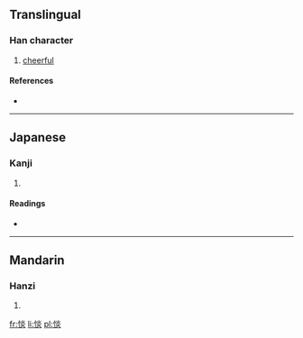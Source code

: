 ==Translingual==

===Han character===
{{Han char|rn=61|rad=心|as=08|sn=11|four=9908<sub>9</sub>|canj=心火火 (PFF)}}

# [[cheerful]]

====References====
* {{Han ref|kx=0390.450|dkj=10800|dj=0725.100|hdz=42318.150|uh=60D4|ud=24788|bh=D558|bd=54616}}

----

==Japanese==

===Kanji===
{{ja-kanji|grade=|rs=心08}}

# {{defn|lang=ja|sort=心08}}

====Readings====
* {{ja-readings|on=[[たん]] (tan), [[てん]] (ten), [[ねん]] (nen), [[えん]] (en)|kun=[[うれえる]] (ureeru)}}

----

==Mandarin==

===Hanzi===
{{cmn-hanzi|pin=[[tán]] ([[tan2]])|wg=t'an<sup>2</sup>}}

# {{defn|lang=cmn|sort=心08}}

[[fr:惔]]
[[li:惔]]
[[pl:惔]]